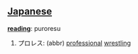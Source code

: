 == [[Japanese]] ==                                          

'''[[reading]]''': puroresu

# プロレス: (abbr) [[professional]] [[wrestling]]